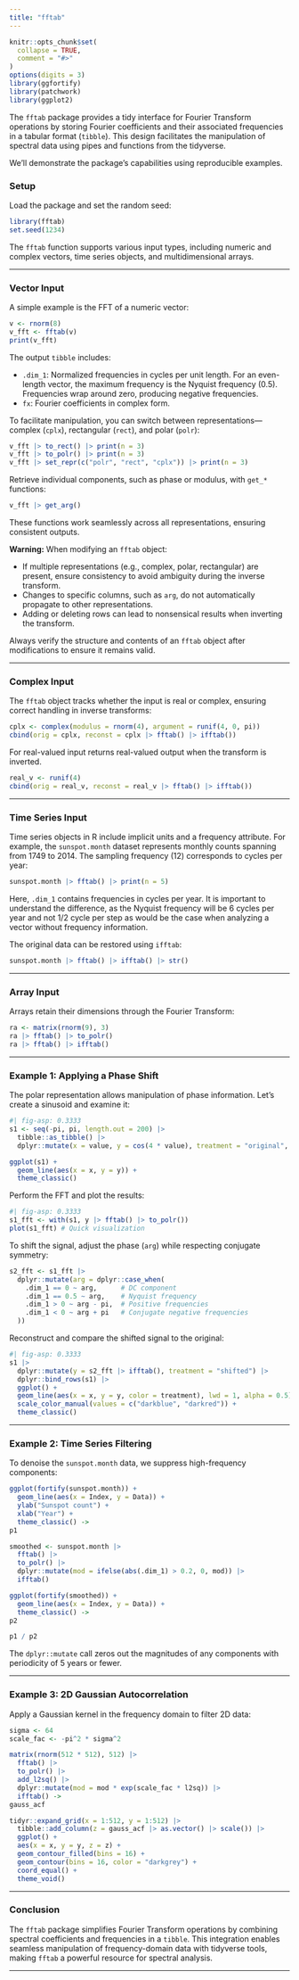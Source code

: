```yaml
---
title: "fftab"
---
```


```r
knitr::opts_chunk$set(
  collapse = TRUE,
  comment = "#>"
)
options(digits = 3)
library(ggfortify)
library(patchwork)
library(ggplot2)
```

The `fftab` package provides a tidy interface for Fourier Transform operations by storing Fourier coefficients and their associated frequencies in a tabular format (`tibble`). This design facilitates the manipulation of spectral data using pipes and functions from the tidyverse.

We’ll demonstrate the package’s capabilities using reproducible examples.

### Setup

Load the package and set the random seed:

```r
library(fftab)
set.seed(1234)
```

The `fftab` function supports various input types, including numeric and complex vectors, time series objects, and multidimensional arrays.

---

### Vector Input

A simple example is the FFT of a numeric vector:

```r
v <- rnorm(8)
v_fft <- fftab(v)
print(v_fft)
```

The output `tibble` includes:

* `.dim_1`: Normalized frequencies in cycles per unit length. For an even-length vector, the maximum frequency is the Nyquist frequency (0.5). Frequencies wrap around zero, producing negative frequencies.
* `fx`: Fourier coefficients in complex form.

To facilitate manipulation, you can switch between representations—complex (`cplx`), rectangular (`rect`), and polar (`polr`):

```r
v_fft |> to_rect() |> print(n = 3)
v_fft |> to_polr() |> print(n = 3)
v_fft |> set_repr(c("polr", "rect", "cplx")) |> print(n = 3)
```

Retrieve individual components, such as phase or modulus, with `get_*` functions:

```r
v_fft |> get_arg()
```

These functions work seamlessly across all representations, ensuring consistent outputs.

**Warning:** When modifying an `fftab` object:

* If multiple representations (e.g., complex, polar, rectangular) are present, ensure consistency to avoid ambiguity during the inverse transform.
* Changes to specific columns, such as `arg`, do not automatically propagate to other representations.
* Adding or deleting rows can lead to nonsensical results when inverting the transform.

Always verify the structure and contents of an `fftab` object after modifications to ensure it remains valid.

---

### Complex Input

The `fftab` object tracks whether the input is real or complex, ensuring correct handling in inverse transforms:

```r
cplx <- complex(modulus = rnorm(4), argument = runif(4, 0, pi))
cbind(orig = cplx, reconst = cplx |> fftab() |> ifftab())
```

For real-valued input returns real-valued output when the transform is inverted.

```r
real_v <- runif(4)
cbind(orig = real_v, reconst = real_v |> fftab() |> ifftab())
```

---

### Time Series Input

Time series objects in R include implicit units and a frequency attribute. For example, the `sunspot.month` dataset represents monthly counts spanning from 1749 to 2014. The sampling frequency (12) corresponds to cycles per year:

```r
sunspot.month |> fftab() |> print(n = 5)
```

Here, `.dim_1` contains frequencies in cycles per year. It is important to understand the difference,
as the Nyquist frequency will be 6 cycles per year and not $1/2$ cycle per step as would be the case when analyzing a vector without frequency information.

The original data can be restored using `ifftab`:

```r
sunspot.month |> fftab() |> ifftab() |> str()
```

---

### Array Input

Arrays retain their dimensions through the Fourier Transform:

```r
ra <- matrix(rnorm(9), 3)
ra |> fftab() |> to_polr()
ra |> fftab() |> ifftab()
```

---

### Example 1: Applying a Phase Shift

The polar representation allows manipulation of phase information. Let’s create a sinusoid and examine it:

```r
#| fig-asp: 0.3333
s1 <- seq(-pi, pi, length.out = 200) |>
  tibble::as_tibble() |>
  dplyr::mutate(x = value, y = cos(4 * value), treatment = "original", .keep = "none")

ggplot(s1) +
  geom_line(aes(x = x, y = y)) +
  theme_classic()
```

Perform the FFT and plot the results:

```r
#| fig-asp: 0.3333
s1_fft <- with(s1, y |> fftab() |> to_polr())
plot(s1_fft) # Quick visualization
```

To shift the signal, adjust the phase (`arg`) while respecting conjugate symmetry:

```r
s2_fft <- s1_fft |>
  dplyr::mutate(arg = dplyr::case_when(
    .dim_1 == 0 ~ arg,      # DC component
    .dim_1 == 0.5 ~ arg,    # Nyquist frequency
    .dim_1 > 0 ~ arg - pi,  # Positive frequencies
    .dim_1 < 0 ~ arg + pi   # Conjugate negative frequencies
  ))
```

Reconstruct and compare the shifted signal to the original:

```r
#| fig-asp: 0.3333
s1 |>
  dplyr::mutate(y = s2_fft |> ifftab(), treatment = "shifted") |>
  dplyr::bind_rows(s1) |>
  ggplot() +
  geom_line(aes(x = x, y = y, color = treatment), lwd = 1, alpha = 0.5) +
  scale_color_manual(values = c("darkblue", "darkred")) +
  theme_classic()
```

---

### Example 2: Time Series Filtering

To denoise the `sunspot.month` data, we suppress high-frequency components:

```r
ggplot(fortify(sunspot.month)) +
  geom_line(aes(x = Index, y = Data)) +
  ylab("Sunspot count") +
  xlab("Year") +
  theme_classic() ->
p1

smoothed <- sunspot.month |>
  fftab() |>
  to_polr() |>
  dplyr::mutate(mod = ifelse(abs(.dim_1) > 0.2, 0, mod)) |>
  ifftab()

ggplot(fortify(smoothed)) +
  geom_line(aes(x = Index, y = Data)) +
  theme_classic() ->
p2

p1 / p2
```

The `dplyr::mutate` call zeros out the magnitudes of any components with
periodicity of 5 years or fewer.

---

### Example 3: 2D Gaussian Autocorrelation

Apply a Gaussian kernel in the frequency domain to filter 2D data:

```r
sigma <- 64
scale_fac <- -pi^2 * sigma^2

matrix(rnorm(512 * 512), 512) |>
  fftab() |>
  to_polr() |>
  add_l2sq() |>
  dplyr::mutate(mod = mod * exp(scale_fac * l2sq)) |>
  ifftab() ->
gauss_acf

tidyr::expand_grid(x = 1:512, y = 1:512) |>
  tibble::add_column(z = gauss_acf |> as.vector() |> scale()) |>
  ggplot() +
  aes(x = x, y = y, z = z) +
  geom_contour_filled(bins = 16) +
  geom_contour(bins = 16, color = "darkgrey") +
  coord_equal() +
  theme_void()
```

---

### Conclusion

The `fftab` package simplifies Fourier Transform operations by combining spectral coefficients and frequencies in a `tibble`. This integration enables seamless manipulation of frequency-domain data with tidyverse tools, making `fftab` a powerful resource for spectral analysis.

---
